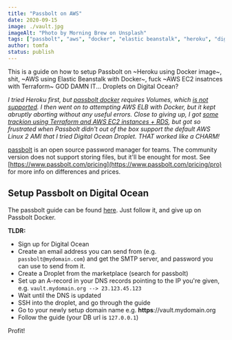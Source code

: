 ```yaml
---
title: "Passbolt on AWS"
date: 2020-09-15
image: ./vault.jpg
imageAlt: "Photo by Morning Brew on Unsplash"
tags: ["passbolt", "aws", "docker", "elastic beanstalk", "heroku", "digitalocean"]
author: tomfa
status: publish
---
```


This is a guide on how to setup Passbolt on ~Heroku using Docker image~, shit, ~AWS using Elastic Beanstalk with Docker~, fuck ~AWS EC2 insatnces with Terraform~ GOD DAMN IT... Droplets on Digital Ocean?

_I tried Heroku first, but [passbolt docker](https://help.passbolt.com/hosting/install/ce/docker.html) 
requires Volumes, which [is not supported]((https://devcenter.heroku.com/articles/container-registry-and-runtime#unsupported-dockerfile-commands)). I then went on to attempting AWS ELB with Docker, but it kept abruptly aborting without any useful errors. Close to giving up, I got [some trackion using Terraform and AWS EC2 instances + RDS](https://gist.github.com/tomfa/b4236ed2776cca5b756251d08e31a226), but got so frustrated when Passbolt didn't out of the box support the default AWS Linux 2 AMI that I tried Digital Ocean Droplet. THAT worked like a CHARM!_

[passbolt](https://www.passbolt.com) is an open source password manager for teams. The community version does not support storing files, but it'll be enought for most. See [https://www.passbolt.com/pricing](https://www.passbolt.com/pricing/pro) for more info on differences and prices.


## Setup Passbolt on Digital Ocean

The passbolt guide can be found [here](https://help.passbolt.com/hosting/install/ce/digital-ocean). Just follow it, and give up on Passbolt Docker.

**TLDR:**
- Sign up for Digital Ocean
- Create an email address you can send from (e.g. `passbolt@mydomain.com`) and get the SMTP server, and password you can use to send from it.
- Create a Droplet from the marketplace (search for passbolt)
- Set up an A-record in your DNS records pointing to the IP you're given, e.g. `vault.mydomain.org --> 23.123.45.123`
- Wait until the DNS is updated
- SSH into the droplet, and go through the guide
- Go to your newly setup domain name e.g. **https**://vault.mydomain.org
- Follow the guide (your DB url is `127.0.0.1`)

Profit!